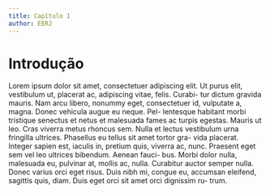 ```yaml
---
title: Capítulo 1
author: EERJ
---
```


# Introdução #

Lorem ipsum dolor sit amet, consectetuer adipiscing elit. Ut purus elit,
vestibulum ut, placerat ac, adipiscing vitae, felis. Curabi- tur dictum
gravida mauris. Nam arcu libero, nonummy eget, consectetuer id,
vulputate a, magna. Donec vehicula augue eu neque. Pel- lentesque
habitant morbi tristique senectus et netus et malesuada fames ac turpis
egestas.  Mauris ut leo. Cras viverra metus rhoncus sem. Nulla et lectus
vestibulum urna fringilla ultrices. Phasellus eu tellus sit amet tortor
gra- vida placerat. Integer sapien est, iaculis in, pretium quis,
viverra ac, nunc. Praesent eget sem vel leo ultrices bibendum. Aenean
fauci- bus. Morbi dolor nulla, malesuada eu, pulvinar at, mollis ac,
nulla. Curabitur auctor semper nulla. Donec varius orci eget risus. Duis
nibh mi, congue eu, accumsan eleifend, sagittis quis, diam. Duis eget
orci sit amet orci dignissim ru- trum.
